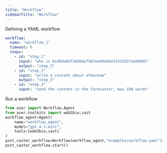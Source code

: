 ```yaml
---
title: "Workflow"
sidebarTitle: "Workflow"
---
```


Defining a YAML workflow

```yaml
workflow:
  name: "workflow_1"
  timeout: 0
  steps:
    - id: "step_1"
      input: "who is 0xd8da6bf26964af9d7eed9e03e53415d37aa96045"
      output: "step_3"
    - id: "step_2"
      input: "write a content about ethereum"
      output: "step_3"
    - id: "step_3"
      input: "send the content in the forecaster, max 100 words"
```

Run a workflow

```python
from aser import Workflow,Agent
from aser.toolkits import web3bio,cast
workflow_agent=Agent(
    name="workflow_agent",
    model="gpt-4.1-mini",
    tools=[web3bio,cast]
)
post_caster_workflow=Workflow(workflow_agent,"examples/workflow.yaml")
post_caster_workflow.start()
```